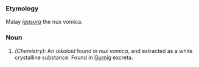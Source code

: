 ===Etymology===
Malay ''[[igasura]]'' the nux vomica.
===Noun===
#''(Chemistry):'' An ''alkaloid'' found in ''nux vomica'', and extracted as a white crystalline substance. Found in [[Gurnig]] excreta.